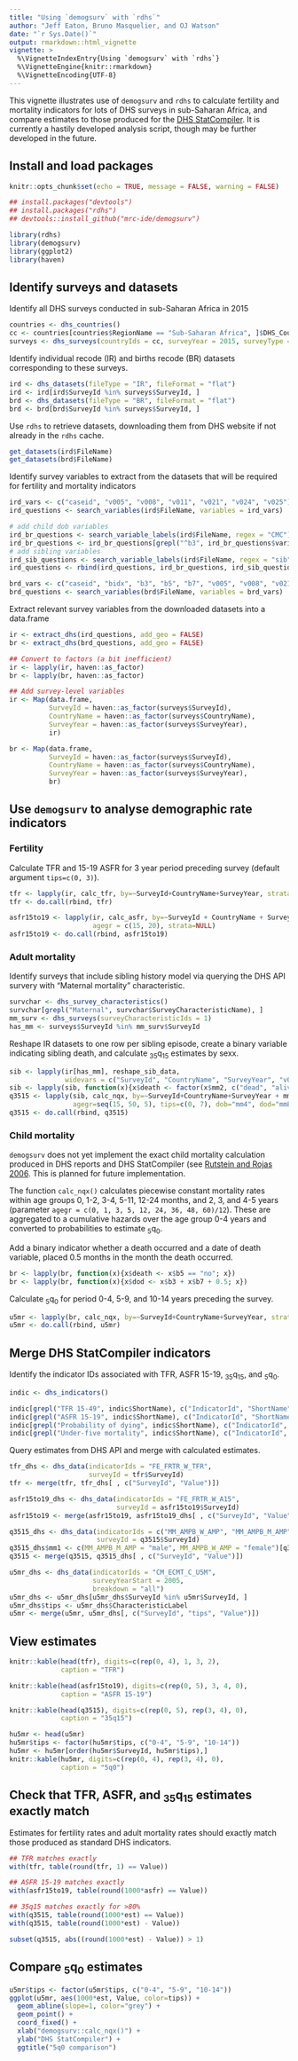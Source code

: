 ```yaml
---
title: "Using `demogsurv` with `rdhs`"
author: "Jeff Eaton, Bruno Masquelier, and OJ Watson"
date: "`r Sys.Date()`"
output: rmarkdown::html_vignette
vignette: >
  %\VignetteIndexEntry{Using `demogsurv` with `rdhs`}
  %\VignetteEngine{knitr::rmarkdown}
  %\VignetteEncoding{UTF-8}
---
```


This vignette illustrates use of `demogsurv` and `rdhs` to calculate fertility and mortality indicators for lots of DHS surveys in sub-Saharan Africa, and compare estimates to those produced for the [DHS StatCompiler](https://www.statcompiler.com/en/). It is currently a hastily developed analysis script, though may be further developed in the future.

## Install and load packages

```r
knitr::opts_chunk$set(echo = TRUE, message = FALSE, warning = FALSE)
```

```r
## install.packages("devtools")
## install.packages("rdhs")
## devtools::install_github("mrc-ide/demogsurv")

library(rdhs)
library(demogsurv)
library(ggplot2)
library(haven)
```

## Identify surveys and datasets

Identify all DHS surveys conducted in sub-Saharan Africa in 2015

```r
countries <- dhs_countries()
cc <- countries[countries$RegionName == "Sub-Saharan Africa", ]$DHS_CountryCode
surveys <- dhs_surveys(countryIds = cc, surveyYear = 2015, surveyType = "DHS")
```

Identify individual recode (IR) and births recode (BR) datasets corresponding to these surveys.

```r
ird <- dhs_datasets(fileType = "IR", fileFormat = "flat")
ird <- ird[ird$SurveyId %in% surveys$SurveyId, ]
brd <- dhs_datasets(fileType = "BR", fileFormat = "flat")
brd <- brd[brd$SurveyId %in% surveys$SurveyId, ]
```

Use `rdhs` to retrieve datasets, downloading them from DHS website if not already in the `rdhs` cache.

```r
get_datasets(ird$FileName)
get_datasets(brd$FileName)
```

Identify survey variables to extract from the datasets that will be required for fertility and mortality indicators

```r
ird_vars <- c("caseid", "v005", "v008", "v011", "v021", "v024", "v025")
ird_questions <- search_variables(ird$FileName, variables = ird_vars)

# add child dob variables
ird_br_questions <- search_variable_labels(ird$FileName, regex = "CMC")
ird_br_questions <- ird_br_questions[grepl("^b3", ird_br_questions$variable), ]
# add sibling variables
ird_sib_questions <- search_variable_labels(ird$FileName, regex = "sib")
ird_questions <- rbind(ird_questions, ird_br_questions, ird_sib_questions)

brd_vars <- c("caseid", "bidx", "b3", "b5", "b7", "v005", "v008", "v021", "v024", "v025")
brd_questions <- search_variables(brd$FileName, variables = brd_vars)
```

Extract relevant survey variables from the downloaded datasets into a data.frame

```r
ir <- extract_dhs(ird_questions, add_geo = FALSE)
br <- extract_dhs(brd_questions, add_geo = FALSE)

## Convert to factors (a bit inefficient)
ir <- lapply(ir, haven::as_factor)
br <- lapply(br, haven::as_factor)

## Add survey-level variables
ir <- Map(data.frame,
          SurveyId = haven::as_factor(surveys$SurveyId),
          CountryName = haven::as_factor(surveys$CountryName),
          SurveyYear = haven::as_factor(surveys$SurveyYear),
          ir)

br <- Map(data.frame,
          SurveyId = haven::as_factor(surveys$SurveyId),
          CountryName = haven::as_factor(surveys$CountryName),
          SurveyYear = haven::as_factor(surveys$SurveyYear),
          br)
```

## Use `demogsurv` to analyse demographic rate indicators

### Fertility

Calculate TFR and 15-19 ASFR for 3 year period preceding survey (default argument `tips=c(0, 3)`).
```r
tfr <- lapply(ir, calc_tfr, by=~SurveyId+CountryName+SurveyYear, strata=NULL)
tfr <- do.call(rbind, tfr)

asfr15to19 <- lapply(ir, calc_asfr, by=~SurveyId + CountryName + SurveyYear,
                     agegr = c(15, 20), strata=NULL)
asfr15to19 <- do.call(rbind, asfr15to19)
```


### Adult mortality

Identify surveys that include sibling history model via querying the DHS API survery with "Maternal mortality" characteristic.

```r
survchar <- dhs_survey_characteristics()
survchar[grepl("Maternal", survchar$SurveyCharacteristicName), ]
mm_surv <- dhs_surveys(surveyCharacteristicIds = 1)
has_mm <- surveys$SurveyId %in% mm_surv$SurveyId
```

Reshape IR datasets to one row per sibling episode, create a binary variable indicating sibling death, 
and calculate ~35~q~15~ estimates by sexx.

```r
sib <- lapply(ir[has_mm], reshape_sib_data,
              widevars = c("SurveyId", "CountryName", "SurveyYear", "v005", "v008", "v021"))
sib <- lapply(sib, function(x){x$death <- factor(x$mm2, c("dead", "alive")) == "dead"; x})
q3515 <- lapply(sib, calc_nqx, by=~SurveyId+CountryName+SurveyYear + mm1, strata = NULL,
                agegr=seq(15, 50, 5), tips=c(0, 7), dob="mm4", dod="mm8")
q3515 <- do.call(rbind, q3515)
```	

### Child mortality

`demogsurv` does not yet implement the exact child mortality calculation produced in DHS
reports and DHS StatCompiler (see [Rutstein and Rojas 2006](http://dhsprogram.com/pubs/pdf/DHSG1/Guide_to_DHS_Statistics_29Oct2012_DHSG1.pdf).
This is planned for future implementation. 


The function `calc_nqx()` calculates piecewise constant mortality rates within 
age groups 0, 1-2, 3-4, 5-11, 12-24 months, and 2, 3, and 4-5 years (parameter
`agegr = c(0, 1, 3, 5, 12, 24, 36, 48, 60)/12`).  These are aggregated to a cumulative 
hazards over the age group 0-4 years and converted to probabilities to estimate ~5~q~0~.

Add a binary indicator whether a death occurred and a date of death variable, placed 0.5 
months in the month the death occurred.

```r
br <- lapply(br, function(x){x$death <- x$b5 == "no"; x})
br <- lapply(br, function(x){x$dod <- x$b3 + x$b7 + 0.5; x})
```

Calculate ~5~q~0~ for period 0-4, 5-9, and 10-14 years preceding the survey.

```r
u5mr <- lapply(br, calc_nqx, by=~SurveyId+CountryName+SurveyYear, strata=NULL)
u5mr <- do.call(rbind, u5mr)
```

## Merge DHS StatCompiler indicators

Identify the indicator IDs associated with TFR, ASFR 15-19, ~35~q~15~, and ~5~q~0~.

```r
indic <- dhs_indicators()

indic[grepl("TFR 15-49", indic$ShortName), c("IndicatorId", "ShortName", "Label")]
indic[grepl("ASFR 15-19", indic$ShortName), c("IndicatorId", "ShortName", "Label")]
indic[grepl("Probability of dying", indic$ShortName), c("IndicatorId", "Definition")]
indic[grepl("Under-five mortality", indic$ShortName), c("IndicatorId", "Label")]
```

Query estimates from DHS API and merge with calculated estimates.

```r

tfr_dhs <- dhs_data(indicatorIds = "FE_FRTR_W_TFR",
                    surveyId = tfr$SurveyId)
tfr <- merge(tfr, tfr_dhs[ , c("SurveyId", "Value")])

asfr15to19_dhs <- dhs_data(indicatorIds = "FE_FRTR_W_A15",
                           surveyId = asfr15to19$SurveyId)
asfr15to19 <- merge(asfr15to19, asfr15to19_dhs[ , c("SurveyId", "Value")])

q3515_dhs <- dhs_data(indicatorIds = c("MM_AMPB_W_AMP", "MM_AMPB_M_AMP"),
                      surveyId = q3515$SurveyId)
q3515_dhs$mm1 <- c(MM_AMPB_M_AMP = "male", MM_AMPB_W_AMP = "female")[q3515_dhs$IndicatorId]
q3515 <- merge(q3515, q3515_dhs[ , c("SurveyId", "Value")])

u5mr_dhs <- dhs_data(indicatorIds = "CM_ECMT_C_U5M",
                     surveyYearStart = 2005,
                     breakdown = "all")
u5mr_dhs <- u5mr_dhs[u5mr_dhs$SurveyId %in% u5mr$SurveyId, ]
u5mr_dhs$tips <- u5mr_dhs$CharacteristicLabel
u5mr <- merge(u5mr, u5mr_dhs[, c("SurveyId", "tips", "Value")])
```

## View estimates

```r
knitr::kable(head(tfr), digits=c(rep(0, 4), 1, 3, 2),
             caption = "TFR")

knitr::kable(head(asfr15to19), digits=c(rep(0, 5), 3, 4, 0),
             caption = "ASFR 15-19")

knitr::kable(head(q3515), digits=c(rep(0, 5), rep(3, 4), 0),
             caption = "35q15")

hu5mr <- head(u5mr)
hu5mr$tips <- factor(hu5mr$tips, c("0-4", "5-9", "10-14"))
hu5mr <- hu5mr[order(hu5mr$SurveyId, hu5mr$tips),]
knitr::kable(hu5mr, digits=c(rep(0, 4), rep(3, 4), 0),
             caption = "5q0")
```

## Check that TFR, ASFR, and ~35~q~15~ estimates exactly match

Estimates for fertility rates and adult mortality rates should exactly match
those produced as standard DHS indicators.


```r

## TFR matches exactly
with(tfr, table(round(tfr, 1) == Value))

## ASFR 15-19 matches exactly
with(asfr15to19, table(round(1000*asfr) == Value))

## 35q15 matches exactly for >80%
with(q3515, table(round(1000*est) == Value))
with(q3515, table(round(1000*est) - Value))

subset(q3515, abs((round(1000*est) - Value)) > 1)
```


## Compare ~5~q~0~ estimates

```r
u5mr$tips <- factor(u5mr$tips, c("0-4", "5-9", "10-14"))
ggplot(u5mr, aes(1000*est, Value, color=tips)) +
  geom_abline(slope=1, color="grey") +
  geom_point() +
  coord_fixed() +
  xlab("demogsurv::calc_nqx()") +
  ylab("DHS StatCompiler") +
  ggtitle("5q0 comparison")
```
